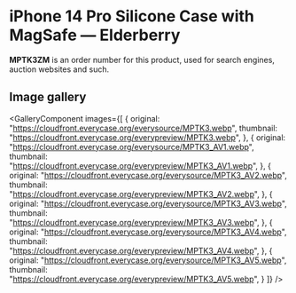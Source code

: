 
# iPhone 14 Pro Silicone Case with MagSafe — Elderberry

<Callout type='info' emoji='👉🏻'>**MPTK3ZM** is an order number for this product, used for search engines, auction websites and such.</Callout>

## Image gallery

<GalleryComponent
    images={[
      {
        original: "https://cloudfront.everycase.org/everysource/MPTK3.webp",
        thumbnail: "https://cloudfront.everycase.org/everypreview/MPTK3.webp",
      },
      {
        original: "https://cloudfront.everycase.org/everysource/MPTK3_AV1.webp",
        thumbnail: "https://cloudfront.everycase.org/everypreview/MPTK3_AV1.webp",
      },
      {
        original: "https://cloudfront.everycase.org/everysource/MPTK3_AV2.webp",
        thumbnail: "https://cloudfront.everycase.org/everypreview/MPTK3_AV2.webp",
      },
      {
        original: "https://cloudfront.everycase.org/everysource/MPTK3_AV3.webp",
        thumbnail: "https://cloudfront.everycase.org/everypreview/MPTK3_AV3.webp",
      },
      {
        original: "https://cloudfront.everycase.org/everysource/MPTK3_AV4.webp",
        thumbnail: "https://cloudfront.everycase.org/everypreview/MPTK3_AV4.webp",
      },
      {
        original: "https://cloudfront.everycase.org/everysource/MPTK3_AV5.webp",
        thumbnail: "https://cloudfront.everycase.org/everypreview/MPTK3_AV5.webp",
      }
    ]}
  />
